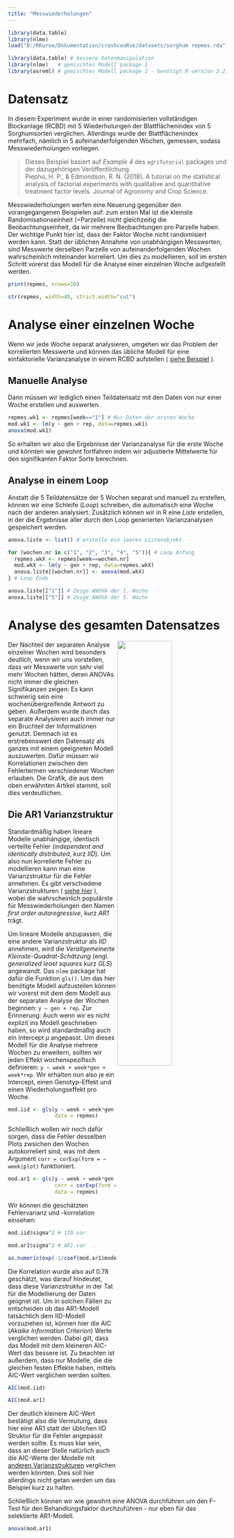 ```yaml
---
title: "Messwiederholungen"
---
```


```r
library(data.table)
library(nlme)
load("D:/RKurse/Dokumentation/crashcouRse/datasets/sorghum repmes.rda")
```

```r
library(data.table) # bessere Datenmanipulation
library(nlme)   # gemischtes Modell package 1
library(asreml) # gemischtes Modell package 2 - benötigt R version 3.2.3. und Lizenz
```

# Datensatz

In diesem Experiment wurde in einer randomisierten vollständigen Blockanlage (RCBD) mit 5 Wiederholungen der Blattflächenindex von 5 Sorghumsorten verglichen. Allerdings wurde der Blattflächenindex mehrfach, nämlich in 5 aufeinanderfolgenden Wochen, gemessen, sodass Messwiederholungen vorliegen. 

> Dieses Beispiel basiert auf *Example 4* des `agriTutorial` packages und der dazugehörigen Veröffentlichung
> <br />
> Piepho, H. P., & Edmondson, R. N. (2018). A tutorial on the statistical analysis of factorial experiments with qualitative and quantitative treatment factor levels. Journal of Agronomy and Crop Science.

Messwiederholungen werfen eine Neuerung gegenüber den vorangegangenen Beispielen auf: zum ersten Mal ist die kleinste Randomisationseinheit (=Parzelle) nicht gleichzeitig die Beobachtungseinheit, da wir mehrere Beobachtungen pro Parzelle haben. Der wichtige Punkt hier ist, dass der Faktor Woche nicht randomisiert werden kann. Statt der üblichen Annahme von unabhängigen Messwerten, sind Messwerte derselben Parzelle von aufeinanderfolgenden Wochen wahrscheinlich miteinander korreliert. Um dies zu modellieren, soll im ersten Schritt vorerst das Modell für die Analyse einer einzelnen Woche aufgestellt werden.   

<div class = "row"> <div class = "col-md-6">
```r
print(repmes, nrows=10)
```
</div> <div class = "col-md-6">
```r
str(repmes, width=40, strict.width="cut")
```
</div> </div>

# Analyse einer einzelnen Woche

Wenn wir jede Woche separat analysieren, umgehen wir das Problem der korrelierten Messwerte und können das übliche Modell für eine einfaktorielle Varianzanalyse in einem RCBD aufstellen ( [siehe Beispiel](1wayANOVA_rcbd.html) ).

## Manuelle Analyse

Dann müssen wir lediglich einen Teildatensatz mit den Daten von nur einer Woche erstellen und auswerten.

```r
repmes.wk1 <- repmes[week=="1"] # Nur Daten der ersten Woche
mod.wk1 <- lm(y ~ gen + rep, data=repmes.wk1)
anova(mod.wk1)
```

So erhalten wir also die Ergebnisse der Varianzanalyse für die erste Woche und könnten wie gewohnt fortfahren indem wir adjustierte Mittelwerte für den signifikanten Faktor Sorte berechnen. 

## Analyse in einem Loop

Anstatt die 5 Teildatensätze der 5 Wochen separat und manuell zu erstellen, können wir eine Schleife (*Loop*) schreiben, die automatisch eine Woche nach der anderen analysiert. Zusätzlich können wir in R eine *Liste* erstellen, in der die Ergebnisse aller durch den Loop generierten Varianzanalysen gespeichert werden.

```r
anova.liste <- list() # erstelle ein leeres Listenobjekt

for (wochen.nr in c("1", "2", "3", "4", "5")){ # Loop Anfang
  repmes.wkX <- repmes[week==wochen.nr]
  mod.wkX <- lm(y ~ gen + rep, data=repmes.wkX)
  anova.liste[[wochen.nr]] <- anova(mod.wkX)
} # Loop Ende

anova.liste[["1"]] # Zeige ANOVA der 1. Woche
anova.liste[["5"]] # Zeige ANOVA der 5. Woche
```

# Analyse des gesamten Datensatzes

<img src="images/fig6corerr.PNG" style="width:50%" align="right"> Der Nachteil der separaten Analyse einzelner Wochen wird besonders deutlich, wenn wir uns vorstellen, dass wir Messwerte von sehr viel mehr Wochen hätten, deren ANOVAs nicht immer die gleichen Signifikanzen zeigen: Es kann schwierig sein eine wochenübergreifende Antwort zu geben. Außerdem wurde durch das separate Analysieren auch immer nur ein Bruchteil der Informationen genutzt. Demnach ist es erstrebenswert den Datensatz als ganzes mit einem geeigneten Modell auszuwerten. Dafür müssen wir Korrelationen zwischen den Fehlertermen verschiedener Wochen erlauben. Die Grafik, die aus dem oben erwähnten Artikel stammt, soll dies verdeutlichen. 

## Die AR1 Varianzstruktur

Standardmäßig haben lineare Modelle unabhängige, identisch verteilte Fehler (*independent and identically distributed*, kurz *IID*). Um also nun korrelierte Fehler zu modellieren kann man eine Varianzstruktur für die Fehler annehmen. Es gibt verschiedene Varianzstrukturen ( [siehe hier](VarCovStr1.html) ), wobei die wahrscheinlich populärste für Messwiederholungen den Namen *first order autoregressive*, kurz *AR1* trägt.

Um lineare Modelle anzupassen, die eine andere Varianzstruktur als *IID* annehmen, wird die *Verallgemeinerte Kleinste-Quadrat-Schätzung* (engl. *generalized least squares* kurz *GLS*) angewandt. Das `nlme` package hat dafür die Funktion `gls()`. Um das hier benötigte Modell aufzustellen können wir vorerst mit dem dem Modell aus der separaten Analyse der Wochen beginnen: `y ~ gen + rep`. Zur Erinnerung: Auch wenn wir es nicht explizit ins Modell geschrieben haben, so wird standardmäßig auch ein Intercept $\mu$ angepasst. Um dieses Modell für die Analyse mehrere Wochen zu erweitern, sollten wir jeden Effekt wochenspezifisch definieren: `y ~ week + week*gen + week*rep`. Wir erhalten nun also je ein Intercept, einen Genotyp-Effekt und einen Wiederholungseffekt pro Woche. 

```r
mod.iid <- gls(y ~ week + week*gen + week*rep,
               data = repmes)
```

Schließlich wollen wir noch dafür sorgen, dass die Fehler desselben Plots zwsichen den Wochen autokorreliert sind, was mit dem Argument `corr = corExp(form = ~ week|plot)` funktioniert.

```r
mod.ar1 <- gls(y ~ week + week*gen + week*rep,
               corr = corExp(form = ~ week|plot),
               data = repmes)
```

Wir können die geschätzten Fehlervarianz und -korrelation einsehen:

<div class = "row"> <div class = "col-md-6">
```r
mod.iid$sigma^2 # IID.var 
```
</div> <div class = "col-md-6">
```r
mod.ar1$sigma^2 # AR1.var 
```
</div> </div>
```r
as.numeric(exp(-1/coef(mod.ar1$modelStruct$corStruct, unconstrained=F))) # AR1.cor
```

Die Korrelation wurde also auf 0.78 geschätzt, was darauf hindeutet, dass diese Varianzstruktur in der Tat für die Modellierung der Daten geiignet ist. Um in solchen Fällen zu entscheiden ob das AR1-Modell tatsächlich dem IID-Modell vorzuziehen ist, können hier die AIC (*Akaike Information Criterion*) Werte verglichen werden. Dabei gilt, dass das Modell mit dem kleineren AIC-Wert das bessere ist. Zu beachten ist außerdem, dass nur Modelle, die die gleichen festen Effekte haben, mittels AIC-Wert verglichen werden sollten.

<div class = "row"> <div class = "col-md-6">
```r
AIC(mod.iid)
```
</div> <div class = "col-md-6">
```r
AIC(mod.ar1)
```
</div> </div>

Der deutlich kleinere AIC-Wert bestätigt also die Vermutung, dass hier eine AR1 statt der üblichen IID Struktur für die Fehler angepasst werden sollte. Es muss klar sein, dass an dieser Stelle natürlich auch die AIC-Werte der Modelle mit [anderen Varianzstrukturen](VarCovStr1.html) verglichen werden könnten. Dies soll hier allerdings nicht getan werden um das Beispiel kurz zu halten.

Schließlich können wir wie gewohnt eine ANOVA durchführen um den F-Test für den Behandlungsfaktor durchzuführen - nur eben für das selektierte AR1-Modell.

```r
anova(mod.ar1)
```






